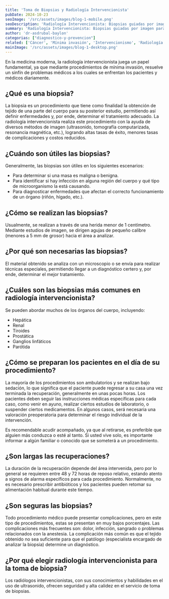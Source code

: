 ```yaml
---
title: 'Toma de Biopsias y Radiología Intervencionista'
pubDate: 2024-10-23
seoImage: '/src/assets/images/blog-1-mobile.png'
seoDescription: 'Radiología Intervencionista: Biopsias guiadas por imagen para diagnósticos precisos y mínimamente invasivos, mejorando la seguridad y resultados para los pacientes.'
summary: 'Radiología Intervencionista: Biopsias guiadas por imagen para diagnósticos precisos y mínimamente invasivos, mejorando la seguridad y resultados para los pacientes.'
author: 'dr-asdrubal-baylon'
categorias: ["diagnostico-y-prevencion"]
related: ['Cáncer', 'Mínima invasión', 'Intervencionismo', 'Radiología', 'Radiología Intervencionista', 'Corta estancia', 'Ultrasonido', 'Ecografía', 'Medicina', 'Salud']
mainImage: '/src/assets/images/blog-1-desktop.png'
---
```


En la medicina moderna, la radiología intervencionista juega un papel fundamental, ya que mediante procedimientos de mínima invasión, resuelve un sinfín de problemas médicos a los cuales se enfrentan los pacientes y médicos diariamente.

## ¿Qué es una biopsia?

La biopsia es un procedimiento que tiene como finalidad la obtención de tejido de una parte del cuerpo para su posterior estudio, permitiendo así definir enfermedades y, por ende, determinar el tratamiento adecuado. La radiología intervencionista realiza este procedimiento con la ayuda de diversos métodos de imagen (ultrasonido, tomografía computarizada, resonancia magnética, etc.), logrando altas tasas de éxito, menores tasas de complicaciones y costos reducidos.

## ¿Cuándo son útiles las biopsias?

Generalmente, las biopsias son útiles en los siguientes escenarios:
- Para determinar si una masa es maligna o benigna.
- Para identificar si hay infección en alguna región del cuerpo y qué tipo de microorganismo la está causando.
- Para diagnosticar enfermedades que afectan el correcto funcionamiento de un órgano (riñón, hígado, etc.).

## ¿Cómo se realizan las biopsias?

Usualmente, se realizan a través de una herida menor de 1 centímetro. Mediante estudios de imagen, se dirigen agujas de pequeño calibre (menores a 5 mm de grosor) hacia el área a analizar.

## ¿Por qué son necesarias las biopsias?

El material obtenido se analiza con un microscopio o se envía para realizar técnicas especiales, permitiendo llegar a un diagnóstico certero y, por ende, determinar el mejor tratamiento.

## ¿Cuáles son las biopsias más comunes en radiología intervencionista?

Se pueden abordar muchos de los órganos del cuerpo, incluyendo:
- Hepática
- Renal
- Tiroides
- Prostática
- Ganglios linfáticos
- Parótida

## ¿Cómo se preparan los pacientes en el día de su procedimiento?
La mayoría de los procedimientos son ambulatorios y se realizan bajo sedación, lo que significa que el paciente puede regresar a su casa una vez terminada la recuperación, generalmente en unas pocas horas. Los pacientes deben seguir las instrucciones médicas específicas para cada caso, como venir en ayuno, realizar ciertos estudios de laboratorio, o suspender ciertos medicamentos. En algunos casos, será necesaria una valoración preoperatoria para determinar el riesgo individual de la intervención.

Es recomendable acudir acompañado, ya que al retirarse, es preferible que alguien más conduzca o esté al tanto. Si usted vive solo, es importante informar a algún familiar o conocido que se someterá a un procedimiento.

## ¿Son largas las recuperaciones?
La duración de la recuperación depende del área intervenida, pero por lo general se requieren entre 48 y 72 horas de reposo relativo, estando atento a signos de alarma específicos para cada procedimiento. Normalmente, no es necesario prescribir antibióticos y los pacientes pueden retomar su alimentación habitual durante este tiempo.

## ¿Son seguras las biopsias?
Todo procedimiento médico puede presentar complicaciones, pero en este tipo de procedimientos, estas se presentan en muy bajos porcentajes. Las complicaciones más frecuentes son: dolor, infección, sangrado o problemas relacionados con la anestesia. La complicación más común es que el tejido obtenido no sea suficiente para que el patólogo (especialista encargado de analizar la biopsia) determine un diagnóstico.

## ¿Por qué elegir radiología intervencionista para la toma de biopsia?
Los radiólogos intervencionistas, con sus conocimientos y habilidades en el uso de ultrasonido, ofrecen seguridad y alta calidez en el servicio de toma de biopsias.
